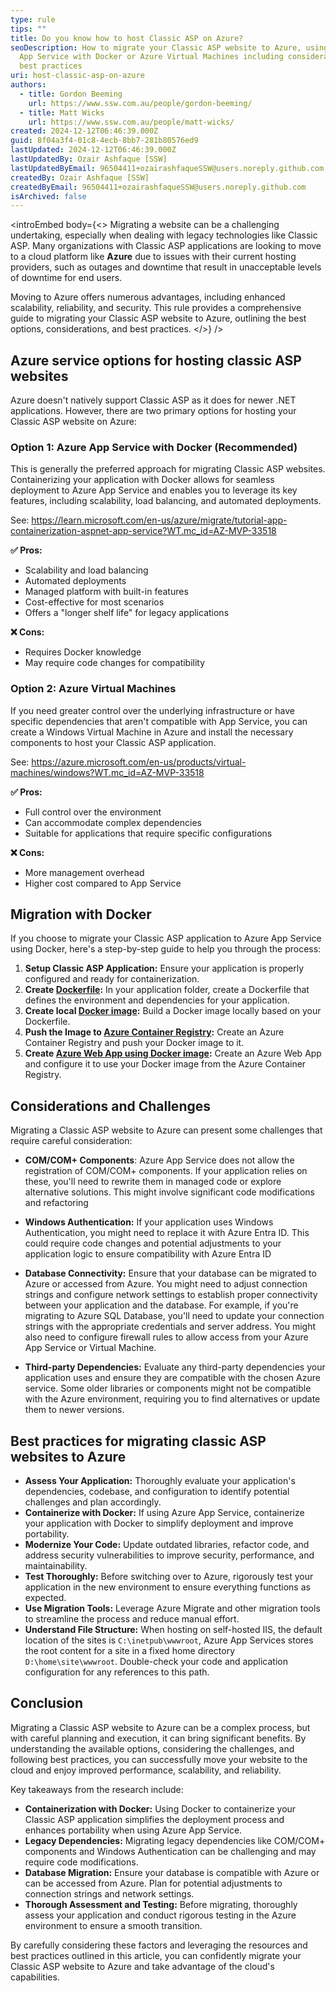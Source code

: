 ```yaml
---
type: rule
tips: ""
title: Do you know how to host Classic ASP on Azure?
seoDescription: How to migrate your Classic ASP website to Azure, using Azure
  App Service with Docker or Azure Virtual Machines including considerations and
  best practices
uri: host-classic-asp-on-azure
authors:
  - title: Gordon Beeming
    url: https://www.ssw.com.au/people/gordon-beeming/
  - title: Matt Wicks
    url: https://www.ssw.com.au/people/matt-wicks/
created: 2024-12-12T06:46:39.000Z
guid: 8f04a3f4-01c8-4ecb-8bb7-281b80576ed9
lastUpdated: 2024-12-12T06:46:39.000Z
lastUpdatedBy: Ozair Ashfaque [SSW]
lastUpdatedByEmail: 96504411+ozairashfaqueSSW@users.noreply.github.com
createdBy: Ozair Ashfaque [SSW]
createdByEmail: 96504411+ozairashfaqueSSW@users.noreply.github.com
isArchived: false
---
```

<introEmbed
  body={<>
Migrating a website can be a challenging undertaking, especially when dealing with legacy technologies like Classic ASP. Many organizations with Classic ASP applications are looking to move to a cloud platform like **Azure** due to issues with their current hosting providers, such as outages and downtime that result in unacceptable levels of downtime for end users.

Moving to Azure offers numerous advantages, including enhanced scalability, reliability, and security. This rule provides a comprehensive guide to migrating your Classic ASP website to Azure, outlining the best options, considerations, and best practices.
  </>}
/>
## Azure service options for hosting classic ASP websites

Azure doesn't natively support Classic ASP as it does for newer .NET applications. However, there are two primary options for hosting your Classic ASP website on Azure:

### Option 1: Azure App Service with Docker (Recommended)

This is generally the preferred approach for migrating Classic ASP websites. Containerizing your application with Docker allows for seamless deployment to Azure App Service and enables you to leverage its key features, including scalability, load balancing, and automated deployments.

See:
<https://learn.microsoft.com/en-us/azure/migrate/tutorial-app-containerization-aspnet-app-service?WT.mc_id=AZ-MVP-33518>

**✅ Pros:**

* Scalability and load balancing
* Automated deployments
* Managed platform with built-in features
* Cost-effective for most scenarios
* Offers a "longer shelf life" for legacy applications

**❌ Cons:**

* Requires Docker knowledge
* May require code changes for compatibility

### Option 2: Azure Virtual Machines

If you need greater control over the underlying infrastructure or have specific dependencies that aren't compatible with App Service, you can create a Windows Virtual Machine in Azure and install the necessary components to host your Classic ASP application.

See:
<https://azure.microsoft.com/en-us/products/virtual-machines/windows?WT.mc_id=AZ-MVP-33518>

**✅ Pros:**

* Full control over the environment
* Can accommodate complex dependencies
* Suitable for applications that require specific configurations

**❌ Cons:**

* More management overhead
* Higher cost compared to App Service

## Migration with Docker

If you choose to migrate your Classic ASP application to Azure App Service using Docker, here's a step-by-step guide to help you through the process:

1. **Setup Classic ASP Application:** Ensure your application is properly configured and ready for containerization.
2. **Create [Dockerfile](https://docs.docker.com/reference/dockerfile/):** In your application folder, create a Dockerfile that defines the environment and dependencies for your application.
3. **Create local [Docker image](https://docs.docker.com/get-started/docker-concepts/building-images/):** Build a Docker image locally based on your Dockerfile.
4. **Push the Image to [Azure Container Registry](https://learn.microsoft.com/en-us/azure/container-registry/container-registry-get-started-portal?tabs=azure-cli&WT.mc_id=AZ-MVP-33518):** Create an Azure Container Registry and push your Docker image to it.
5. **Create [Azure Web App using Docker image](https://learn.microsoft.com/en-us/azure/app-service/tutorial-custom-container?pivots=container-linux&tabs=azure-cli&WT.mc_id=AZ-MVP-33518):** Create an Azure Web App and configure it to use your Docker image from the Azure Container Registry.

## Considerations and Challenges

Migrating a Classic ASP website to Azure can present some challenges that require careful consideration:

* **COM/COM+ Components**: Azure App Service does not allow the registration of COM/COM+ components. If your application relies on these, you'll need to rewrite them in managed code or explore alternative solutions. This might involve significant code modifications and refactoring

* **Windows Authentication:** If your application uses Windows Authentication, you might need to replace it with Azure Entra ID. This could require code changes and potential adjustments to your application logic to ensure compatibility with Azure Entra ID

* **Database Connectivity:** Ensure that your database can be migrated to Azure or accessed from Azure. You might need to adjust connection strings and configure network settings to establish proper connectivity between your application and the database. For example, if you're migrating to Azure SQL Database, you'll need to update your connection strings with the appropriate credentials and server address. You might also need to configure firewall rules to allow access from your Azure App Service or Virtual Machine.
* **Third-party Dependencies:** Evaluate any third-party dependencies your application uses and ensure they are compatible with the chosen Azure service. Some older libraries or components might not be compatible with the Azure environment, requiring you to find alternatives or update them to newer versions.

## Best practices for migrating classic ASP websites to Azure

* **Assess Your Application:** Thoroughly evaluate your application's dependencies, codebase, and configuration to identify potential challenges and plan accordingly.
* **Containerize with Docker:** If using Azure App Service, containerize your application with Docker to simplify deployment and improve portability.
* **Modernize Your Code:** Update outdated libraries, refactor code, and address security vulnerabilities to improve security, performance, and maintainability.
* **Test Thoroughly:** Before switching over to Azure, rigorously test your application in the new environment to ensure everything functions as expected.
* **Use Migration Tools:** Leverage Azure Migrate and other migration tools to streamline the process and reduce manual effort.
* **Understand File Structure:** When hosting on self-hosted IIS, the default location of the sites is `C:\inetpub\wwwroot`, Azure App Services stores the root content for a site in a fixed home directory `D:\home\site\wwwroot`. Double-check your code and application configuration for any references to this path.

## Conclusion

Migrating a Classic ASP website to Azure can be a complex process, but with careful planning and execution, it can bring significant benefits. By understanding the available options, considering the challenges, and following best practices, you can successfully move your website to the cloud and enjoy improved performance, scalability, and reliability.

Key takeaways from the research include:

* **Containerization with Docker:** Using Docker to containerize your Classic ASP application simplifies the deployment process and enhances portability when using Azure App Service.
* **Legacy Dependencies:** Migrating legacy dependencies like COM/COM+ components and Windows Authentication can be challenging and may require code modifications.
* **Database Migration:** Ensure your database is compatible with Azure or can be accessed from Azure. Plan for potential adjustments to connection strings and network settings.
* **Thorough Assessment and Testing:** Before migrating, thoroughly assess your application and conduct rigorous testing in the Azure environment to ensure a smooth transition.

By carefully considering these factors and leveraging the resources and best practices outlined in this article, you can confidently migrate your Classic ASP website to Azure and take advantage of the cloud's capabilities.
